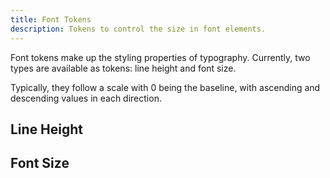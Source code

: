 ```yaml
---
title: Font Tokens
description: Tokens to control the size in font elements.
---
```



Font tokens make up the styling properties of typography. Currently, two types are available as tokens: line height and font size.

Typically, they follow a scale with 0 being the baseline, with ascending and descending values in each direction.

## Line Height

<TokenFontDisplay brand="core" type="lineHeights" />
<TokenTable brand="core" type="lineHeights" />

## Font Size
<TokenFontDisplay brand="core" type="fontSizes" />
<TokenTable brand="core" type="fontSizes" />
